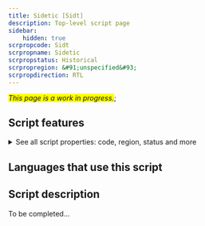 ```yaml
---
title: Sidetic [Sidt]
description: Top-level script page
sidebar:
    hidden: true
scrpropcode: Sidt
scrpropname: Sidetic
scrpropstatus: Historical
scrpropregion: &#91;unspecified&#93;
scrpropdirection: RTL
---
```


<span style='background-color:yellow'>_This page is a work in progress._</span>;


## Script features

<details>
<summary> See all script properties: code, region, status and more</summary>
<ScriptInfo />
</details>

## Languages that use this script

<WsList script='Sidt' wsMax='5' />

## Script description

To be completed...

